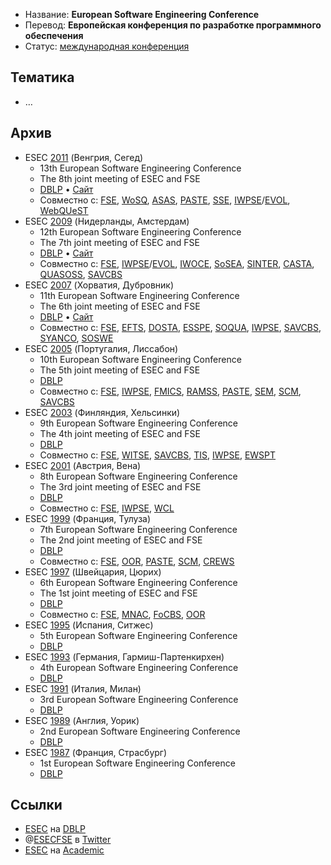 * Название: '''European Software Engineering Conference'''
* Перевод: '''Европейская конференция по разработке программного обеспечения'''
* Статус: [[International-Conference|международная конференция]]

== Тематика ==
* …

== Архив ==
* ESEC [[2011]] (Венгрия, Сегед)
** 13th European Software Engineering Conference
** The 8th joint meeting of ESEC and FSE
** [http://dblp.uni-trier.de/db/conf/sigsoft/fse2011.html DBLP] • [http://2011.esec-fse.org/ Сайт]
** Совместно с: [[FSE]], [[WoSQ]], [[ASAS]], [[PASTE]], [[SSE]], [[IWPSE]]/[[EVOL]], [[WebQUeST]]
* ESEC [[2009]] (Нидерланды, Амстердам)
** 12th European Software Engineering Conference
** The 7th joint meeting of ESEC and FSE
** [http://dblp.uni-trier.de/db/conf/sigsoft/fse2009.html DBLP] • [http://www.esec-fse-2009.ewi.tudelft.nl/ Сайт]
** Совместно с: [[FSE]], [[IWPSE]]/[[EVOL]], [[IWOCE]], [[SoSEA]], [[SINTER]], [[CASTA]], [[QUASOSS]], [[SAVCBS]]
* ESEC [[2007]] (Хорватия, Дубровник)
** 11th European Software Engineering Conference
** The 6th joint meeting of ESEC and FSE
** [http://dblp.uni-trier.de/db/conf/sigsoft/fse2007.html DBLP] • [http://www.idt.mdh.se/esec-fse-2007/ Сайт]
** Совместно с: [[FSE]], [[EFTS]], [[DOSTA]], [[ESSPE]], [[SOQUA]], [[IWPSE]], [[SAVCBS]], [[SYANCO]], [[SOSWE]]
* ESEC [[2005]] (Португалия, Лиссабон)
** 10th European Software Engineering Conference
** The 5th joint meeting of ESEC and FSE
** [http://dblp.uni-trier.de/db/conf/sigsoft/fse2005.html DBLP]
** Совместно с: [[FSE]], [[IWPSE]], [[FMICS]], [[RAMSS]], [[PASTE]], [[SEM]], [[SCM]], [[SAVCBS]]
* ESEC [[2003]] (Финляндия, Хельсинки)
** 9th European Software Engineering Conference
** The 4th joint meeting of ESEC and FSE
** [http://dblp.uni-trier.de/db/conf/sigsoft/fse2003.html DBLP]
** Совместно с: [[FSE]], [[WITSE]], [[SAVCBS]], [[TIS]], [[IWPSE]], [[EWSPT]]
* ESEC [[2001]] (Австрия, Вена)
** 8th European Software Engineering Conference
** The 3rd joint meeting of ESEC and FSE
** [http://dblp.uni-trier.de/db/conf/sigsoft/fse2001.html DBLP]
** Совместно с: [[FSE]], [[IWPSE]], [[WCL]]
* ESEC [[1999]] (Франция, Тулуза)
** 7th European Software Engineering Conference
** The 2nd joint meeting of ESEC and FSE
** [http://dblp.uni-trier.de/db/conf/esec/esec99.html DBLP]
** Совместно с: [[FSE]], [[OOR]], [[PASTE]], [[SCM]], [[CREWS]]
* ESEC [[1997]] (Швейцария, Цюрих)
** 6th European Software Engineering Conference
** The 1st joint meeting of ESEC and FSE
** [http://dblp.uni-trier.de/db/conf/esec/esec97.html DBLP]
** Совместно с: [[FSE]], [[MNAC]], [[FoCBS]], [[OOR]]
* ESEC [[1995]] (Испания, Ситжес)
** 5th European Software Engineering Conference
** [http://dblp.uni-trier.de/db/conf/esec/esec95.html DBLP]
* ESEC [[1993]] (Германия, Гармиш-Партенкирхен)
** 4th European Software Engineering Conference
** [http://dblp.uni-trier.de/db/conf/esec/esec93.html DBLP]
* ESEC [[1991]] (Италия, Милан)
** 3rd European Software Engineering Conference
** [http://dblp.uni-trier.de/db/conf/esec/esec91.html DBLP]
* ESEC [[1989]] (Англия, Уорик)
** 2nd European Software Engineering Conference
** [http://dblp.uni-trier.de/db/conf/esec/esec89.html DBLP]
* ESEC [[1987]] (Франция, Страсбург)
** 1st European Software Engineering Conference
** [http://dblp.uni-trier.de/db/conf/esec/esec87.html DBLP]

== Ссылки ==
* [http://dblp.uni-trier.de/db/conf/esec/ ESEC] на [[DBLP]]
* @[http://twitter.com/esecfse ESECFSE] в [[Twitter]]
* [http://academic.research.microsoft.com/Conference/682/ ESEC] на [[Academic]]
